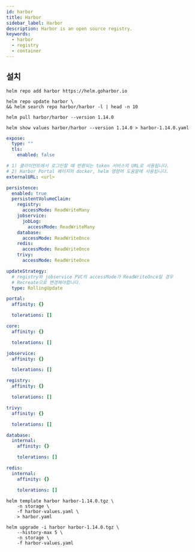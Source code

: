 ```yaml
---
id: harbor
title: Harbor
sidebar_label: Harbor
description: Harbor is an open source registry.
keywords:
  - harbor
  - registry
  - container
---
```


## 설치

```shell
helm repo add harbor https://helm.goharbor.io
```

```shell
helm repo update harbor \
&& helm search repo harbor/harbor -l | head -n 10
```

```shell
helm pull harbor/harbor --version 1.14.0
```

```shell
helm show values harbor/harbor --version 1.14.0 > harbor-1.14.0.yaml
```

```yaml title="harbor-values.yaml"
expose:
  type: ""
  tls:
    enabled: false

# 1) 클라이언트에서 로그인할 때 반환되는 token 서비스의 URL로 사용됩니다.
# 2) Harbor Portal 페이지의 docker, helm 명령어 도움말에 사용됩니다.
externalURL: <url>

persistence:
  enabled: true
  persistentVolumeClaim:
    registry:
      accessMode: ReadWriteMany
    jobservice:
      jobLog:
        accessMode: ReadWriteMany
    database:
      accessMode: ReadWriteOnce
    redis:
      accessMode: ReadWriteOnce
    trivy:
      accessMode: ReadWriteOnce

updateStrategy:
  # registry와 jobservice PVC의 accessMode가 ReadWriteOnce일 경우
  # Recreate으로 변경해야합니다.
  type: RollingUpdate

portal:
  affinity: {}

  tolerations: []

core:
  affinity: {}

  tolerations: []

jobservice:
  affinity: {}

  tolerations: []

registry:
  affinity: {}

  tolerations: []

trivy:
  affinity: {}

  tolerations: []

database:
  internal:
    affinity: {}

    tolerations: []

redis:
  internal:
    affinity: {}

    tolerations: []
```

```shell
helm template harbor harbor-1.14.0.tgz \
    -n storage \
    -f harbor-values.yaml \
    > harbor.yaml
```

```shell
helm upgrade -i harbor harbor-1.14.0.tgz \
    --history-max 5 \
    -n storage \
    -f harbor-values.yaml
```
